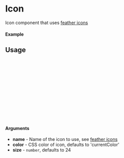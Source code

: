 
<Meta of={Icon} title="Icon" />

# Icon

Icon component that uses [feather icons](https://feathericons.com/)

#### Example

<Canvas of={Icon.Activity} />

## Usage

```ts
import {Icon} from "tia-ui";

const Example = () => {
  return (
      <Icon
        name="Activity"
        color="green"
        size=48
      />
  );
};

export default Example;
```

#### Arguments

- **name** - Name of the icon to use, see [feather icons](https://feathericons.com/)
- **color** - CSS color of icon, defaults to 'currentColor'
- **size** - `number`, defaults to 24
